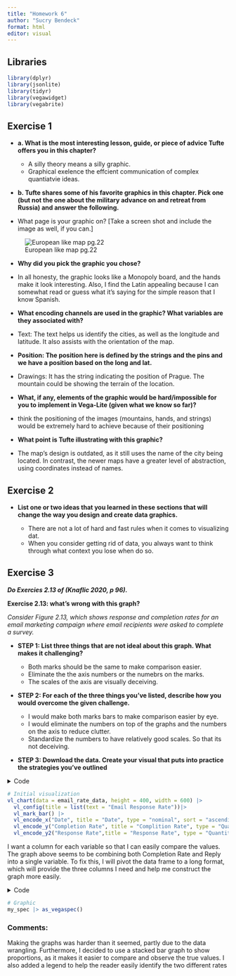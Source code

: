 ```yaml
---
title: "Homework 6"
author: "Sucry Bendeck"
format: html
editor: visual
---
```


## Libraries

```r
library(dplyr)
library(jsonlite)
library(tidyr)
library(vegawidget)
library(vegabrite)
```

## **Exercise 1**

-   **a. What is the most interesting lesson, guide, or piece of advice Tufte offers you in this chapter?**

    -   A silly theory means a silly graphic.
    -   Graphical exelence the effcient communication of complex quantiatvie ideas.

-   **b. Tufte shares some of his favorite graphics in this chapter. Pick one (but not the one about the military advance on and retreat from Russia) and answer the following.**

  - What page is your graphic on? \[Take a screen shot and include the image as well, if you can.\]

![European like map pg.22](maps-hw6.png)




-   **Why did you pick the graphic you chose?**

  -  In all honesty, the graphic looks like a Monopoly board, and the hands make it look interesting. Also, I find the Latin appealing because I can somewhat read or guess what it’s saying for the simple reason that I know Spanish.

-   **What encoding channels are used in the graphic? What variables are they associated with?**

  -   Text: The text helps us identify the cities, as well as the longitude and latitude. It also assists with the orientation of the map.

-   **Position: The position here is defined by the strings and the pins and we have a position based on the long and lat.**

  -  Drawings: It has the string indicating the position of Prague. The mountain could be showing the terrain of the location.

  -   **What, if any, elements of the graphic would be hard/impossible for you to implement in Vega-Lite (given what we know so far)?**

  -    think the positioning of the images (mountains, hands, and strings) would be extremely hard to achieve because of their positioning

-   **What point is Tufte illustrating with this graphic?**

  -   The map's design is outdated, as it still uses the name of the city being located. In contrast, the newer maps have a greater level of abstraction, using coordinates instead of names.

## **Exercise 2**

- **List one or two ideas that you learned in these sections that will change the way you design and create data graphics.**

    - There are not a lot of hard and fast rules when it comes to visualizing dat.
    - When you consider getting rid of data, you always want to think through what context you lose when do so.
   
## **Exercise 3**

***Do Exercies 2.13 of (Knaflic 2020, p 96).***

**Exercise 2.13: what’s wrong with this graph?**

*Consider Figure 2.13, which shows response and completion rates for an email marketing campaign where email recipients were asked to complete a survey.*

-  **STEP 1: List three things that are not ideal about this graph. What makes it challenging?**

    - Both marks should be the same to make comparison easier.
    - Eliminate the the axis numbers or the numebrs on the marks.
    - The scales of the axis are visually deceiving.

-   **STEP 2: For each of the three things you’ve listed, describe how you would overcome the given challenge.**

    - I would make both marks bars to make comparison easier by eye.
    - I would eliminate the numbers on top of the graphs and the numbers on the axis to reduce clutter.
    - Standardize the numbers to have relatively good scales. So that its not deceiving.
  
  

-   **STEP 3: Download the data. Create your visual that puts into practice the strategies you’ve outlined**

<details>
  <summary> Code </summary>
```r
# Reading the data
email_rate_data<- '{ "values" :
        [{"Date":"Q1-2017","Completion Rate":0.91,"Response Rate":0.023},
        {"Date":"Q2-2017","Completion Rate":0.93,"Response Rate":0.018},
        {"Date":"Q3-2017","Completion Rate":0.91,"Response Rate":0.028},
        {"Date":"Q42017","Completion Rate":0.89,"Response Rate":0.023},
        {"Date":"Q1-2018","Completion Rate":0.84,"Response Rate":0.034},
        {"Date":"Q2-2018","Completion Rate":0.88,"Response Rate":0.027},
        {"Date":"Q3-2018","Completion Rate":0.91,"Response Rate":0.026},
        {"Date":"Q4-2018","Completion Rate":0.87,"Response Rate":0.039},
        {"Date":"Q1-2019","Completion Rate":0.83,"Response Rate":0.028}] 
    }'

# Convert the JSON string into a data frame
email_rate_data <- fromJSON(email_rate_data)$values

# Checking variable types
str("Date")
str("Completion")
str("Response")
str(email_rate_data)
```
</details>


```r

# Initial visualization
vl_chart(data = email_rate_data, height = 400, width = 600) |>
  vl_config(title = list(text = "Email Response Rate"))|>
  vl_mark_bar() |>
  vl_encode_x("Date", title = "Date", type = "nominal", sort = "ascending") |>
  vl_encode_y("Completion Rate", title = "Complition Rate", type = "Quantitative" )|>
  vl_encode_y2("Response Rate",title = "Response Rate", type = "Quantitative")
```


I want a column for each variable so that I can easily compare the values. The graph above seems to be combining both Completion Rate and Reply into a single variable. To fix this, I will pivot the data frame to a long format, which will provide the three columns I need and help me construct the graph more easily.

<details>
  <summary> Code </summary>
```r

# Pivot the data
email_rate_data_long <- email_rate_data %>%
  pivot_longer(
    cols = c(`Completion Rate`, `Response Rate`),
    names_to = "Rate Type", 
    values_to = "Rate Value"
  )

# Converting Completion Rate and Response Rate to percentages
email_rate_data_long <- email_rate_data_long %>%
  mutate(
    `Rate Value` = `Rate Value` * 100  # Convert rates to percentages
  )

# Constructing the Vega-Lite specification
my_spec <- list(
  `$schema` = "https://vega.github.io/schema/vega-lite/v5.json",  
  data = list(values = email_rate_data_long),  # Using long data
  mark = list( type = "bar", width = 45),
  height = 450,
  width = 600,
  encoding = list(
    x = list(field = "Date", type = "ordinal", title = "Date"),
    y = list(
      field = "Rate Value", 
      type = "quantitative", 
      title = "Rate Value (%)",
      scale = list(domain = c(0, 100), step = 5)  # Set y-axis to have steps of 5
    ),
    color = list(field = "Rate Type", type = "nominal", title = "Rate Type")
  )
)
```
</details>


```r

# Graphic
my_spec |> as_vegaspec()

```


### Comments:

Making the graphs was harder than it seemed, partly due to the data wrangling. Furthermore, I decided to use a stacked bar graph to show proportions, as it makes it easier to compare and observe the true values. I also added a legend to help the reader easily identify the two different rates
